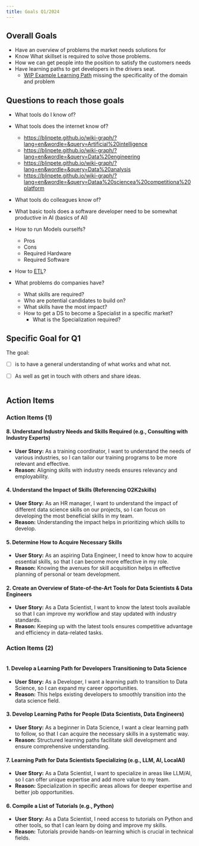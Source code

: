 ```yaml
---
title: Goals Q1/2024
---
```




## Overall Goals

- Have an overview of problems the market needs solutions for
- Know What skillset is required to solve those problems. 
- How we can get people into the position to satisfy the customers needs
- Have learning paths to get developers in the drivers seat.
    - [WIP Example Learning Path](../Learning%20Paths.md) missing the specificality of the domain and problem
## Questions to reach those goals

- What tools do I know of?
- What tools does the internet know of?
    - https://blinpete.github.io/wiki-graph/?lang=en&wordle=&query=Artificial%20intelligence
    - https://blinpete.github.io/wiki-graph/?lang=en&wordle=&query=Data%20engineering
    - https://blinpete.github.io/wiki-graph/?lang=en&wordle=&query=Data%20analysis
    - https://blinpete.github.io/wiki-graph/?lang=en&wordle=&query=Dataa%20sciencea%20competitiona%20platform
- What tools do colleagues know of?
- What basic tools does a software developer need to be somewhat productive in AI (basics of AI)

- How to run Models ourselfs?
    - Pros
    - Cons
    - Required Hardware
    - Required Software

- How to [ETL](../ETL.mdx)?

- What problems do companies have?
    - What skills are required?
    - Who are potential candidates to build on?
    - What skills have the most impact?
    - How to get a DS to become a Specialist in a specific market?
        - What is the Specialization required?    

## Specific Goal for Q1

The goal:

- [ ] is to have a general understanding of what works and what not.
- [ ] As well as get in touch with others and share ideas.


<img alt="" src={fromMarketToDeveloper} />


## Action Items
  
### Action Items (1)

#### 8. Understand Industry Needs and Skills Required (e.g., Consulting with Industry Experts)
- **User Story:** As a training coordinator, I want to understand the needs of various industries, so I can tailor our training programs to be more relevant and effective.
- **Reason:** Aligning skills with industry needs ensures relevancy and employability.

#### 4. Understand the Impact of Skills (Referencing O2K2skills)
- **User Story:** As an HR manager, I want to understand the impact of different data science skills on our projects, so I can focus on developing the most beneficial skills in my team.
- **Reason:** Understanding the impact helps in prioritizing which skills to develop.


#### 5. Determine How to Acquire Necessary Skills
- **User Story:** As an aspiring Data Engineer, I need to know how to acquire essential skills, so that I can become more effective in my role.
- **Reason:** Knowing the avenues for skill acquisition helps in effective planning of personal or team development.

#### 2. Create an Overview of State-of-the-Art Tools for Data Scientists & Data Engineers
- **User Story:** As a Data Scientist, I want to know the latest tools available so that I can improve my workflow and stay updated with industry standards.
- **Reason:** Keeping up with the latest tools ensures competitive advantage and efficiency in data-related tasks.




### Action Items (2)

<img alt="" src={learningPathsDiagram} />

#### 1. Develop a Learning Path for Developers Transitioning to Data Science
- **User Story:** As a Developer, I want a learning path to transition to Data Science, so I can expand my career opportunities.
- **Reason:** This helps existing developers to smoothly transition into the data science field.

#### 3. Develop Learning Paths for People (Data Scientists, Data Engineers)
- **User Story:** As a beginner in Data Science, I want a clear learning path to follow, so that I can acquire the necessary skills in a systematic way.
- **Reason:** Structured learning paths facilitate skill development and ensure comprehensive understanding.

#### 7. Learning Path for Data Scientists Specializing (e.g., LLM, AI, LocalAI)
- **User Story:** As a Data Scientist, I want to specialize in areas like LLM/AI, so I can offer unique expertise and add more value to my team.
- **Reason:** Specialization in specific areas allows for deeper expertise and better job opportunities.

#### 6. Compile a List of Tutorials (e.g., Python)
- **User Story:** As a Data Scientist, I need access to tutorials on Python and other tools, so that I can learn by doing and improve my skills.
- **Reason:** Tutorials provide hands-on learning which is crucial in technical fields.


